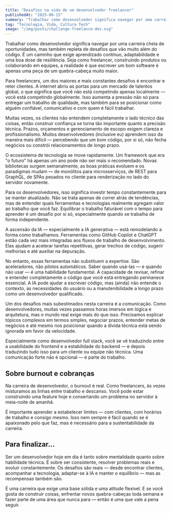 ```yaml
---
title: "Desafios na vida de um desenvolvedor freelancer"
publishedAt: "2025-06-15"
summary: "Trabalhar como desenvolvedor significa navegar por uma carreira cheia de oportunidades, mas também repleta de desafios que vão muito além do código. É um caminho que exige aprendizado contínuo, adaptabilidade e uma boa dose de resiliência. Seja como freelancer, construindo produtos ou colaborando em equipes, a realidade é que escrever um bom software é apenas uma peça de um quebra-cabeça muito maior."
tag: "Tecnologia, Vida, Cultura Tech"
image: "/img/posts/challenge-freelance-dev.svg"
---
```


Trabalhar como desenvolvedor significa navegar por uma carreira cheia de oportunidades, mas também repleta de desafios que vão muito além do código. É um caminho que exige aprendizado contínuo, adaptabilidade e uma boa dose de resiliência. Seja como freelancer, construindo produtos ou colaborando em equipes, a realidade é que escrever um bom software é apenas uma peça de um quebra-cabeça muito maior.

Para freelancers, um dos maiores e mais constantes desafios é encontrar e reter clientes. A internet abriu as portas para um mercado de talentos global, o que significa que você não está competindo apenas localmente — você está competindo globalmente. Isso aumenta a pressão não só para entregar um trabalho de qualidade, mas também para se posicionar como alguém confiável, comunicativo e com quem é fácil trabalhar.

Muitas vezes, os clientes não entendem completamente o lado técnico das coisas, então construir confiança se torna tão importante quanto a precisão técnica. Prazos, orçamentos e gerenciamento de escopo exigem clareza e profissionalismo. Muitos desenvolvedores (inclusive eu) aprendem isso da maneira mais difícil — percebendo que um bom código, por si só, não fecha negócios ou constrói relacionamentos de longo prazo.

O ecossistema de tecnologia se move rapidamente. Um framework que era "o futuro" há apenas um ano pode não ser mais o recomendado. Novas bibliotecas surgem semanalmente, as boas práticas evoluem e os paradigmas mudam — de monólitos para microsserviços, de REST para GraphQL, de SPAs pesados no cliente para renderização no lado do servidor novamente.

Para os desenvolvedores, isso significa investir tempo constantemente para se manter atualizado. Não se trata apenas de correr atrás de tendências, mas de entender quais ferramentas e tecnologias realmente agregam valor ao trabalho que você faz. Equilibrar o trabalho faturável com o tempo para aprender é um desafio por si só, especialmente quando se trabalha de forma independente.

A ascensão da IA — especialmente a IA generativa — está remodelando a forma como trabalhamos. Ferramentas como GitHub Copilot e ChatGPT estão cada vez mais integradas aos fluxos de trabalho de desenvolvimento. Elas ajudam a acelerar tarefas repetitivas, gerar trechos de código, sugerir melhorias e até auxiliar na depuração.

No entanto, essas ferramentas não substituem a expertise. São aceleradores, não pilotos automáticos. Saber quando usá-las — e quando não usar — é uma habilidade fundamental. A capacidade de revisar, refinar e entender completamente o código que você está entregando permanece essencial. A IA pode ajudar a escrever código, mas (ainda) não entende o contexto, as necessidades do usuário ou a manutenibilidade a longo prazo como um desenvolvedor qualificado.

Um dos desafios mais subestimados nesta carreira é a comunicação. Como desenvolvedores, muitas vezes passamos horas imersos em lógica e arquitetura, mas o mundo real exige mais do que isso. Precisamos explicar tópicos complexos em termos simples, negociar prazos, entender metas de negócios e até mesmo nos posicionar quando a dívida técnica está sendo ignorada em favor da velocidade.

Especialmente como desenvolvedor full stack, você se vê traduzindo entre a usabilidade do frontend e a estabilidade do backend — e depois traduzindo tudo isso para um cliente ou equipe não técnica. Uma comunicação forte não é opcional — é parte do trabalho.

## Sobre burnout e cobranças

Na carreira de desenvolvedor, o burnout é real. Como freelancers, às vezes misturamos as linhas entre trabalho e descanso. Você pode estar construindo uma feature hoje e consertando um problema no servidor à meia-noite de amanhã.

É importante aprender a estabelecer limites — com clientes, com horários de trabalho e consigo mesmo. Isso nem sempre é fácil quando se é apaixonado pelo que faz, mas é necessário para a sustentabilidade da carreira.

## Para finalizar...

Ser um desenvolvedor hoje em dia é tanto sobre mentalidade quanto sobre habilidade técnica. É sobre ser consistente, resolver problemas reais e evoluir constantemente. Os desafios são reais — desde encontrar clientes, acompanhar a tecnologia, adaptar-se à IA e manter o equilíbrio — mas as recompensas também são.

É uma carreira que exige uma base sólida e uma atitude flexível. E se você gosta de construir coisas, enfrentar novos quebra-cabeças toda semana e fazer parte de uma área que nunca para — então é uma que vale a pena seguir.